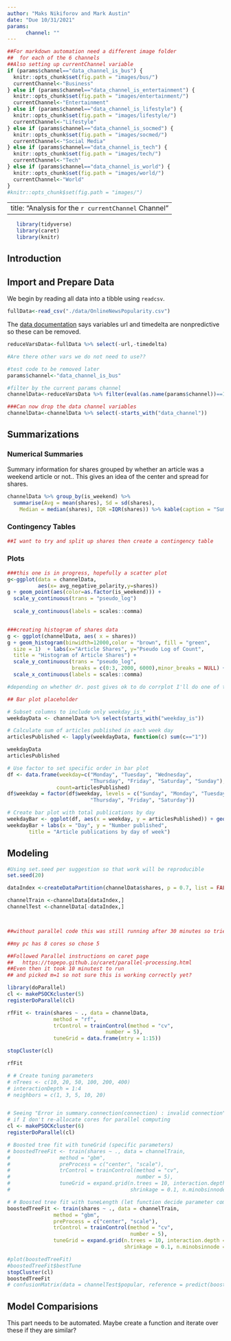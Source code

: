 ```yaml
---
author: "Maks Nikiforov and Mark Austin"
date: "Due 10/31/2021"
params: 
      channel: ""
---
```



```r

##For markdown automation need a different image folder 
##  for each of the 6 channels
##Also setting up currentChannel variable 
if (params$channel=="data_channel_is_bus") {
  knitr::opts_chunk$set(fig.path = "images/bus/")
  currentChannel<-"Business"
} else if (params$channel=="data_channel_is_entertainment") {
  knitr::opts_chunk$set(fig.path = "images/entertainment/")
  currentChannel<-"Entertainment"
} else if (params$channel=="data_channel_is_lifestyle") {
  knitr::opts_chunk$set(fig.path = "images/lifestyle/")
  currentChannel<-"Lifestyle"
} else if (params$channel=="data_channel_is_socmed") {
  knitr::opts_chunk$set(fig.path = "images/socmed/")
  currentChannel<-"Social Media"
} else if (params$channel=="data_channel_is_tech") {
  knitr::opts_chunk$set(fig.path = "images/tech/")
  currentChannel<-"Tech"
} else if (params$channel=="data_channel_is_world") {
  knitr::opts_chunk$set(fig.path = "images/world/")
  currentChannel<-"World"
} 
#knitr::opts_chunk$set(fig.path = "images/")

```

---
title: "Analysis for the `r currentChannel` Channel"
---



```r
   library(tidyverse)
   library(caret)
   library(knitr)
```

## Introduction  


## Import and Prepare Data  

We begin by reading all data into a tibble using `readcsv`.  

```r


fullData<-read_csv("./data/OnlineNewsPopularity.csv")


```


The [data documentation](https://archive.ics.uci.edu/ml/datasets/Online+News+Popularity) says variables url and timedelta are nonpredictive so these can be removed.  

```r

reduceVarsData<-fullData %>% select(-url,-timedelta)

#Are there other vars we do not need to use??

```



```r

#test code to be removed later
params$channel<-"data_channel_is_bus"

#filter by the current params channel
channelData<-reduceVarsData %>% filter(eval(as.name(params$channel))==1) 

###Can now drop the data channel variables 
channelData<-channelData %>% select(-starts_with("data_channel"))

```


## Summarizations  


### Numerical Summaries  

Summary information for shares grouped by whether an article was a weekend article or not..  This gives an idea of the center and spread for shares.  

```r
channelData %>% group_by(is_weekend) %>% 
  summarise(Avg = mean(shares), Sd = sd(shares), 
    Median = median(shares), IQR =IQR(shares)) %>% kable(caption = "Summary Statistics for Shares")
```


### Contingency Tables  


```r
##I want to try and split up shares then create a contingency table


```


### Plots  

```r

###this one is in progress, hopefully a scatter plot
g<-ggplot(data = channelData,
          aes(x= avg_negative_polarity,y=shares))
g + geom_point(aes(color=as.factor(is_weekend))) +
  scale_y_continuous(trans = "pseudo_log")
  
  scale_y_continuous(labels = scales::comma) 



```


```r

###creating histogram of shares data 
g <- ggplot(channelData, aes( x = shares))
g + geom_histogram(binwidth=12000,color = "brown", fill = "green", 
  size = 1)  + labs(x="Article Shares", y="Pseudo Log of Count",
  title = "Histogram of Article Shares") +
  scale_y_continuous(trans = "pseudo_log",
                     breaks = c(0:3, 2000, 6000),minor_breaks = NULL) +
  scale_x_continuous(labels = scales::comma) 

```


```r

#depending on whether dr. post gives ok to do corrplot I'll do one of these for my 3rd graph

```



```r
## Bar plot placeholder

# Subset columns to include only weekday_is_*
weekdayData <- channelData %>% select(starts_with("weekday_is"))

# Calculate sum of articles published in each week day
articlesPublished <- lapply(weekdayData, function(c) sum(c=="1"))

weekdayData
articlesPublished

# Use factor to set specific order in bar plot
df <- data.frame(weekday=c("Monday", "Tuesday", "Wednesday", 
                           "Thursday", "Friday", "Saturday", "Sunday"),
                count=articlesPublished)
df$weekday = factor(df$weekday, levels = c("Sunday", "Monday", "Tuesday", "Wednesday", 
                           "Thursday", "Friday", "Saturday"))

# Create bar plot with total publications by day
weekdayBar <- ggplot(df, aes(x = weekday, y = articlesPublished)) + geom_bar(stat = "identity", color = "#123456", fill = "#0072B2") 
weekdayBar + labs(x = "Day", y = "Number published",
       title = "Article publications by day of week") 
```

## Modeling  

```r

#Using set.seed per suggestion so that work will be reproducible
set.seed(20)

dataIndex <-createDataPartition(channelData$shares, p = 0.7, list = FALSE)

channelTrain <-channelData[dataIndex,]
channelTest <-channelData[-dataIndex,]

```


```r

```


```r

```


```r

##without parallel code this was still running after 30 minutes so tried parallel next

##my pc has 8 cores so chose 5

##Followed Parallel instructions on caret page
##   https://topepo.github.io/caret/parallel-processing.html
##Even then it took 10 minutest to run
## and picked m=1 so not sure this is working correctly yet?

library(doParallel)
cl <- makePSOCKcluster(5)
registerDoParallel(cl)

rfFit <- train(shares ~ ., data = channelData,
               method = "rf",
               trControl = trainControl(method = "cv",
                                number = 5),
               tuneGrid = data.frame(mtry = 1:15))

stopCluster(cl)

rfFit

```


```r
# # Create tuning parameters
# nTrees <- c(10, 20, 50, 100, 200, 400)
# interactionDepth = 1:4
# neighbors = c(1, 3, 5, 10, 20)


# Seeing "Error in summary.connection(connection) : invalid connection"
# if I don't re-allocate cores for parallel computing
cl <- makePSOCKcluster(6)
registerDoParallel(cl)

# Boosted tree fit with tuneGrid (specific parameters)
# boostedTreeFit <- train(shares ~ ., data = channelTrain,
#                method = "gbm",
#                preProcess = c("center", "scale"),
#                trControl = trainControl(method = "cv", 
#                                         number = 5),  
#                tuneGrid = expand.grid(n.trees = 10, interaction.depth = 4,
#                                       shrinkage = 0.1, n.minobsinnode = 20))

# # Boosted tree fit with tuneLength (let function decide parameter combinations)
boostedTreeFit <- train(shares ~ ., data = channelTrain,
               method = "gbm",
               preProcess = c("center", "scale"),
               trControl = trainControl(method = "cv", 
                                        number = 5),  
               tuneGrid = expand.grid(n.trees = 10, interaction.depth = 4,
                                      shrinkage = 0.1, n.minobsinnode = 20))

#plot(boostedTreeFit)
#boostedTreeFit$bestTune
stopCluster(cl)
boostedTreeFit
# confusionMatrix(data = channelTest$popular, reference = predict(boostedTreeFit, newdata = channelTest))
```


## Model Comparisions  

This part needs to be automated.  Maybe create a function and iterate over these if they are similar?

```r

```


```r

```


```r

```


```r

```





